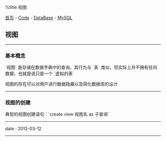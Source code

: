 %title 视图

[[../../../index|首页]] - [[../../index|Code]] - [[../index|DataBase]] - [[index|MySQL]]
==视图==
----
===基本概念===

`视图` 是存储在数据字典中的查询，其行为与 `表` 类似，但实际上并不拥有任何数据，也就是说只是一个 `虚拟的表`

视图的存在可以对用户进行数据隐藏以及简化数据库的设计
----
===视图的创建===

典型的视图创建语句：`create view 视图名 as 子查询`
----
<red>date</red> : 2012-03-12
----
